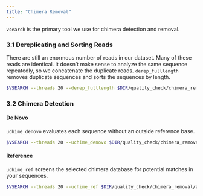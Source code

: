 ```yaml
---
title: "Chimera Removal"
---
```


`vsearch` is the primary tool we use for chimera detection and removal.

### 3.1 Dereplicating and Sorting Reads

There are still an enormous number of reads in our dataset. Many of these reads are identical. It doesn't make sense to analyze the same sequence repeatedly, so we concatenate the duplicate reads. `derep_fulllength` removes duplicate sequences and sorts the sequences by length. 

```bash
$VSEARCH --threads 20 --derep_fulllength $DIR/quality_check/chimera_removal/all_combined_q$Q.fa --output $DIR/quality_check/chimera_removal/all_combined_q$Q\_unique_sort_min2.fa --sizeout --minuniquesize 5
```

### 3.2 Chimera Detection

#### De Novo

`uchime_denovo` evaluates each sequence without an outside reference base.

```bash
$VSEARCH --threads 20 --uchime_denovo $DIR/quality_check/chimera_removal/all_combined_q$Q\_unique_sort_min2.fa --chimeras $DIR/quality_check/chimera_removal/all_combined_q$Q\_unique_sort_min2_denovo.chimera --nonchimeras $DIR/quality_check/chimera_removal/all_combined_q$Q\_unique_sort_min2_denovo.good
```

#### Reference

`uchime_ref` screens the selected chimera database for potential matches in your sequences.

```bash
$VSEARCH --threads 20 --uchime_ref $DIR/quality_check/chimera_removal/all_combined_q$Q\_unique_sort_min2_denovo.good --nonchimeras $DIR/quality_check/chimera_removal/all_combined_q$Q\_unique_sort_min2_denovo_ref.good --db $CHIMERA_DB
```


